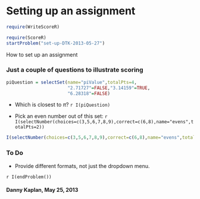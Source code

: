 Setting up an assignment
========================================================

```r
require(WriteScoreR)
```


```r
require(ScoreR)
startProblem("set-up-DTK-2013-05-27")
```

How to set up an assignment

### Just a couple of questions to illustrate scoring

```r
piQuestion = selectSet(name="piValue",totalPts=4,
                       "2.71727"=FALSE,"3.14159"=TRUE,
                       "6.28318"=FALSE)
```

* Which is closest to $\pi$? `r I(piQuestion)`

* Pick an even number out of this set:  `r I(selectNumber(choices=c(3,5,6,7,8,9),correct=c(6,8),name="evens",totalPts=2))`

```r
I(selectNumber(choices=c(3,5,6,7,8,9),correct=c(6,8),name="evens",totalPts=2))
```

### To Do

* Provide different formats, not just the dropdown menu.

`r I(endProblem())`

#### Danny Kaplan, May 25, 2013